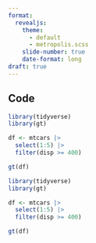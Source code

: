 ```yaml
---
format: 
  revealjs: 
    theme: 
      - default
      - metropolis.scss
    slide-number: true
    date-format: long
draft: true
---
```


## Code

```.r
library(tidyverse)
library(gt)

df <- mtcars |> 
  select(1:5) |> 
  filter(disp >= 400)

gt(df)
```

```.r
library(tidyverse)
library(gt)

df <- mtcars |> 
  select(1:5) |> 
  filter(disp >= 400)

gt(df)
```

